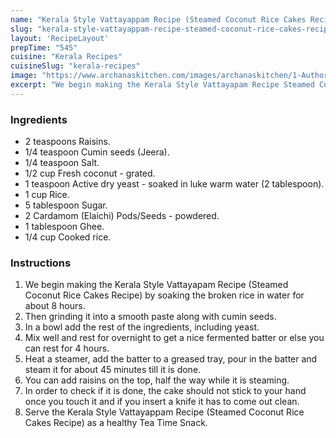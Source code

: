 ---
name: "Kerala Style Vattayappam Recipe (Steamed Coconut Rice Cakes Recipe)"
slug: "kerala-style-vattayappam-recipe-steamed-coconut-rice-cakes-recipe"
layout: 'RecipeLayout'
prepTime: "545"
cuisine: "Kerala Recipes"
cuisineSlug: "kerala-recipes"
image: "https://www.archanaskitchen.com/images/archanaskitchen/1-Author/sibyl_sunitha/Kerala_Style_Vattayapam_Recipe_Steamed_Coconut_Rice_Cakes_Recipe.jpg"
excerpt: "We begin making the Kerala Style Vattayapam Recipe Steamed Coconut Rice Cakes Recipe by soaking the broken rice in water for about 8 hours"
---

### Ingredients

- 2 teaspoons Raisins.
- 1/4 teaspoon Cumin seeds (Jeera).
- 1/4 teaspoon Salt.
- 1/2 cup Fresh coconut - grated.
- 1 teaspoon Active dry yeast - soaked in luke warm water (2 tablespoon).
- 1 cup Rice.
- 5 tablespoon Sugar.
- 2 Cardamom (Elaichi) Pods/Seeds - powdered.
- 1 tablespoon Ghee.
- 1/4 cup Cooked rice.

### Instructions

1. We begin making the Kerala Style Vattayapam Recipe (Steamed Coconut Rice Cakes Recipe) by soaking the broken rice in water for about 8 hours.
1. Then grinding it into a smooth paste along with cumin seeds.
1. In a bowl add the rest of the ingredients, including yeast.
1. Mix well and rest for overnight to get a nice fermented batter or else you can rest for 4 hours.
1. Heat a steamer, add the batter to a greased tray, pour in the batter and steam it for about 45 minutes till it is done.
1. You can add raisins on the top, half the way while it is steaming.
1. In order to check if it is done, the cake should not stick to your hand once you touch it and if you insert a knife it has to come out clean.
1. Serve the Kerala Style Vattayappam Recipe (Steamed Coconut Rice Cakes Recipe) as a healthy Tea Time Snack.
